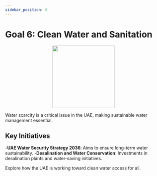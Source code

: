 ```yaml
---
sidebar_position: 6
---
```


# Goal 6: Clean Water and Sanitation

<p align="center"><img src="https://www.un.org/sustainabledevelopment/wp-content/uploads/2019/08/E-Goal-06-1024x1024.png" width="200" height="200"/></p>

Water scarcity is a critical issue in the UAE, making sustainable water management essential.

## Key Initiatives

-**UAE Water Security Strategy 2036**: Aims to ensure long-term water sustainability.
-**Desalination and Water Conservation**: Investments in desalination plants and water-saving initiatives.

Explore how the UAE is working toward clean water access for all.

